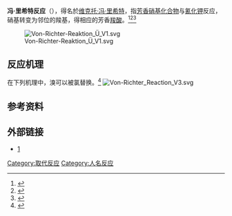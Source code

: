 '''冯·里希特反应'''（{{lang-de|Von-Richter-Reaktion}}），得名於[[维克托·冯·里希特|维克托·冯·里希特]]，指[[芳香化合物|芳香]][[硝基化合物|硝基化合物]]与[[氰化钾|氰化钾]]反应，硝基转变为邻位的羧基，得相应的芳香[[羧酸|羧酸]]。<ref>{{cite journal en
 | title =  Untersuchungen über die Constitution der Benzolderivate (p )
 | author = V. von Richter   
 | journal = [[Berichte_der_deutschen_chemischen_Gesellschaft|Berichte der deutschen chemischen Gesellschaft]] 
 | volume = 4 
 | issue = 1
 | pages = 459–468 
 | year =  1871
 | url =  
 | doi = 10.1002/cber.187100401154   }}</ref><ref>{{cite journal en
 | title = Untersuchungen über die Constitution der Benzolderivate
 | author = V. von Richter   
 | journal =  Berichte der deutschen chemischen Gesellschaft
 | volume = 4 
 | issue = 2
 | pages = 553–555 
 | year = 1871
 | url =  
 | doi = 10.1002/cber.18710040208   }}</ref><ref>{{cite journal en
 | title = Mechanism and reactivity in aromatic nucleophilic substitution reactions 
 | author = J. F. Bunnett  
 | journal = Quarterly Reviews Chemical Society 
 | volume = 12 
 | issue = 
 | pages = 1–16 
 | year = 1958 
 | url =  
 | doi = 10.1039/QR9581200001   }}</ref> 

[[File:Von-Richter-Reaktion_Ü_V1.svg|center]]

==反应机理==
在下列机理中，溴可以被氯替换。<ref name="Wang">{{citation/core|Surname1=Zerong Wang|Title=''Comprehensive Organic Name Reactions and Reagents'' |Publisher=John Wiley & Sons|PublicationPlace=New Jersey|Year=2009|At=pp. 2911-2914|ISBN=978-0-471-70450-8|Date=  2009|language=de}}</ref>
[[File:Von-Richter_Reaction_V3.svg|center]]

==参考资料==
{{Reflist}}

==外部链接==
* [https://web.archive.org/web/20131203001004/http://rowdy.msudenver.edu/~wiederm/advorgppt/casehistory.ppt]

[[Category:取代反应|Category:取代反应]]
[[Category:人名反应|Category:人名反应]]